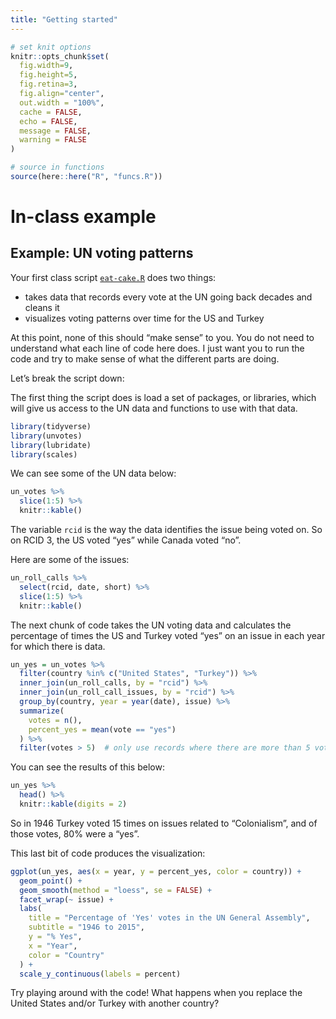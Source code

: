 ```yaml
---
title: "Getting started"
---
```




```r
# set knit options
knitr::opts_chunk$set(
  fig.width=9, 
  fig.height=5, 
  fig.retina=3,
  fig.align="center",
  out.width = "100%",
  cache = FALSE,
  echo = FALSE,
  message = FALSE, 
  warning = FALSE
)

# source in functions
source(here::here("R", "funcs.R"))

```




# In-class example


## Example: UN voting patterns


Your first class script [`eat-cake.R`]("/../../files/example-scripts/eat-cake.R) does two things:

- takes data that records every vote at the UN going back decades and cleans it
- visualizes voting patterns over time for the US and Turkey


At this point, none of this should "make sense" to you. You do not need to understand what each line of code here does. I just want you to run the code and try to make sense of what the different parts are doing.


Let's break the script down:


The first thing the script does is load a set of packages, or libraries, which will give us access to the UN data and functions to use with that data.


```r
library(tidyverse)
library(unvotes)
library(lubridate)
library(scales)
```

We can see some of the UN data below:

```r
un_votes %>%
  slice(1:5) %>%
  knitr::kable()
```


The variable `rcid` is the way the data identifies the issue being voted on. So on RCID 3, the US voted "yes" while Canada voted "no".


Here are some of the issues:


```r
un_roll_calls %>%
  select(rcid, date, short) %>%
  slice(1:5) %>%
  knitr::kable()
```


The next chunk of code takes the UN voting data and calculates the percentage of times the US and Turkey voted "yes" on an issue in each year for which there is data.

```r
un_yes = un_votes %>%
  filter(country %in% c("United States", "Turkey")) %>%
  inner_join(un_roll_calls, by = "rcid") %>%
  inner_join(un_roll_call_issues, by = "rcid") %>%
  group_by(country, year = year(date), issue) %>%
  summarize(
    votes = n(),
    percent_yes = mean(vote == "yes")
  ) %>%
  filter(votes > 5)  # only use records where there are more than 5 votes
```

You can see the results of this below:


```r
un_yes %>%
  head() %>%
  knitr::kable(digits = 2)
```

So in 1946 Turkey voted 15 times on issues related to "Colonialism", and of those votes, 80% were a "yes".


This last bit of code produces the visualization:


```r
ggplot(un_yes, aes(x = year, y = percent_yes, color = country)) +
  geom_point() +
  geom_smooth(method = "loess", se = FALSE) +
  facet_wrap(~ issue) +
  labs(
    title = "Percentage of 'Yes' votes in the UN General Assembly",
    subtitle = "1946 to 2015",
    y = "% Yes",
    x = "Year",
    color = "Country"
  ) +
  scale_y_continuous(labels = percent)
```


Try playing around with the code! What happens when you replace the United States and/or Turkey with another country?

